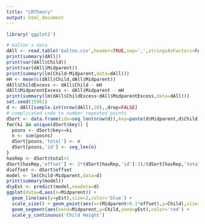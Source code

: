 ```yaml
---
title: "LRTheory"
output: html_document
---
```




```r
library('ggplot2')
```


```r
# Galton's data 
dAll <- read.table('Galton.csv',header=TRUE,sep=',',stringsAsFactors=FALSE) 
print(summary(dAll))
print(var(dAll$Child))
print(var(dAll$Midparent))
print(summary(lm(Child~Midparent,data=dAll)))
mH <- mean(c(dAll$Child,dAll$Midparent))
dAll$ChildExcess <- dAll$Child - mH
dAll$MidparentExcess <- dAll$Midparent - mH
print(summary(lm(dAll$ChildExcess~dAll$MidparentExcess,data=dAll)))
set.seed(15961)
d <- dAll[sample.int(nrow(dAll),20),,drop=FALSE]
# complicated code to number repeated points
dSort <- data.frame(idx=seq_len(nrow(d)),key=paste(d$Midparent,d$Child),one=1,total=0,id=0,offset=0)
for(ki in unique(dSort$key)) {
  posns <- dSort$key==ki
  n <- sum(posns)
  dSort[posns,'total'] <- n
  dSort[posns,'id'] <- seq_len(n)
}
hasRep <- dSort$total>1
dSort[hasRep,'offset'] <- 2*(dSort[hasRep,'id']-1)/(dSort[hasRep,'total']-1) -1
d$offset <- dSort$offset
model <- lm(Child~Midparent,data=d)
print(summary(model))
d$yEst <- predict(model,newdata=d)
ggplot(data=d,aes(x=Midparent)) +
  geom_line(aes(y=yEst),size=2,color='blue') +
  scale_size() + geom_point(aes(x=(Midparent+0.1*offset),y=Child),size=3) +
  geom_segment(aes(xend=Midparent,y=Child,yend=yEst),color='red') +
  scale_y_continuous('Child Height')
```